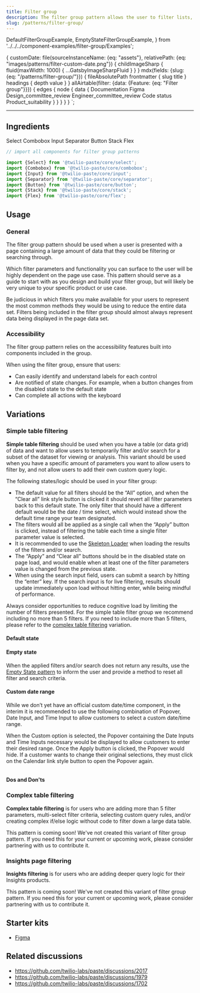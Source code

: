 ```yaml
---
title: Filter group
description: The filter group pattern allows the user to filter lists, tables, and any other collection of data.
slug: /patterns/filter-group/
---
```





  DefaultFilterGroupExample,
  EmptyStateFilterGroupExample,
} from '../../../component-examples/filter-group/Examples';

  {
    customDate: file(sourceInstanceName: {eq: "assets"}, relativePath: {eq: "images/patterns/filter-custom-date.png"}) {
      childImageSharp {
        fluid(maxWidth: 1000) {
          ...GatsbyImageSharpFluid
        }
      }
    }
    mdx(fields: {slug: {eq: "/patterns/filter-group/"}}) {
      fileAbsolutePath
      frontmatter {
        slug
        title
      }
      headings {
        depth
        value
      }
    }
    allAirtable(filter: {data: {Feature: {eq: "Filter group"}}}) {
      edges {
        node {
          data {
            Documentation
            Figma
            Design_committee_review
            Engineer_committee_review
            Code
            status
            Product_suitability
          }
        }
      }
    }
  }
`;

<content>

<NormalizePatternHeader
  description={props.pageContext.frontmatter.description}
  name={props.pageContext.frontmatter.title}
  data={props.data}
/>

</content>

---

<contentwrapper>

<PageAside data={props.data.mdx} />

<content>

## Ingredients

<Grid gutter="space30" marginBottom="space80">
  <Column>
    <Card>
      <Heading as="h3" variant="heading40" marginBottom="space0">
        <Anchor href="/components/select">Select</Anchor>
      </Heading>
    </Card>
  </Column>
  <Column>
    <Card>
      <Heading as="h3" variant="heading40" marginBottom="space0">
        <Anchor href="/components/combobox">Combobox</Anchor>
      </Heading>
    </Card>
  </Column>
  <Column>
    <Card>
      <Heading as="h3" variant="heading40" marginBottom="space0">
        <Anchor href="/components/input">Input</Anchor>
      </Heading>
    </Card>
  </Column>
</Grid>
<Grid gutter="space30" marginBottom="space80">
  <Column>
    <Card>
      <Heading as="h3" variant="heading40" marginBottom="space0">
        <Anchor href="/components/separator">Separator</Anchor>
      </Heading>
    </Card>
  </Column>
  <Column>
    <Card>
      <Heading as="h3" variant="heading40" marginBottom="space0">
        <Anchor href="/components/button">Button</Anchor>
      </Heading>
    </Card>
  </Column>
  <Column>
    <Card>
      <Heading as="h3" variant="heading40" marginBottom="space0">
        <Anchor href="/components/stack">Stack</Anchor>
      </Heading>
    </Card>
  </Column>
  <Column>
    <Card>
      <Heading as="h3" variant="heading40" marginBottom="space0">
        <Anchor href="/components/flex">Flex</Anchor>
      </Heading>
    </Card>
  </Column>
</Grid>

```jsx
// import all components for filter group patterns

import {Select} from '@twilio-paste/core/select';
import {Combobox} from '@twilio-paste/core/combobox';
import {Input} from '@twilio-paste/core/input';
import {Separator} from '@twilio-paste/core/separator';
import {Button} from '@twilio-paste/core/button';
import {Stack} from '@twilio-paste/core/stack';
import {Flex} from '@twilio-paste/core/flex';
```

## Usage

### General

The filter group pattern should be used when a user is presented with a page containing a large amount of data that they could be filtering or searching through.

Which filter parameters and functionality you can surface to the user will be highly dependent on the page use case. This pattern should serve as a guide to start with as you design and build your filter group, but will likely be very unique to your specific product or use case.

Be judicious in which filters you make available for your users to represent the most common methods they would be using to reduce the entire data set. Filters being included in the filter group should almost always represent data being displayed in the page data set.

<DefaultFilterGroupExample />

### Accessibility

The filter group pattern relies on the accessibility features built into components included in the group.

When using the filter group, ensure that users:

- Can easily identify and understand labels for each control
- Are notified of state changes. For example, when a button changes from the disabled state to the default state
- Can complete all actions with the keyboard

## Variations

### Simple table filtering

**Simple table filtering** should be used when you have a table (or data grid) of data and want to allow users
to temporarily filter and/or search for a subset of the dataset for viewing or analysis. This variant should be used when
you have a specific amount of parameters you want to allow users to filter by, and not allow users to add their own custom
query logic.

The following states/logic should be used in your filter group:

- The default value for all filters should be the “All” option, and when the “Clear all” link style button is clicked it should revert all filter parameters back to this default state. The only filter that should have a different default would be the date / time select, which would instead show the default time range your team designated.
- The filters would all be applied as a single call when the “Apply” button is clicked, instead of filtering the table each time a single filter parameter value is selected.
- It is recommended to use the [Skeleton Loader](/components/skeleton-loader) when loading the results of the filters and/or search.
- The “Apply” and “Clear all” buttons should be in the disabled state on page load, and would enable when at least one of the filter parameters value is changed from the previous state.
- When using the search input field, users can submit a search by hitting the “enter” key. If the search input is for live filtering, results should update immediately upon load without hitting enter, while being mindful of performance.

Always consider opportunities to reduce cognitive load by limiting the number of filters presented. For the simple table filter group we recommend including no more than 5 filters. If you need to include more than 5 filters, please refer to the [complex table filtering](#complex-table-filtering) variation.

#### Default state

<DefaultFilterGroupExample />

#### Empty state

When the applied filters and/or search does not return any results, use the [Empty State pattern](/patterns/empty-state) to inform the user and provide a method to reset all filter and search criteria.

<EmptyStateFilterGroupExample />

#### Custom date range

While we don’t yet have an official custom date/time component, in the interim it is recommended to use the following combination of Popover, Date Input, and Time Input to allow customers to select a custom date/time range.

When the Custom option is selected, the Popover containing the Date Inputs and Time Inputs necessary would be displayed to allow customers to enter their desired range. Once the Apply button is clicked, the Popover would hide. If a customer wants to change their original selections, they must click on the Calendar link style button to open the Popover again.

<Box marginBottom="space70">
  <Img fluid={props.data.customDate.childImageSharp.fluid} />
</Box>

#### Dos and Don'ts

<DoDont>
  <Do title="Do" body="Include up to 5 filters in the simple table filter group." />
  <Dont title="Don't" body="Don’t Include more than 5 filters in the simple table filter group." />
</DoDont>

<DoDont>
  <Do
    title="Do"
    body="The search input should utilize the placeholder copy to make it very obvious to users what they should enter into the field to search."
  />
  <Dont title="Don't" body="Don’t use vague placeholder copy in the search field." />
</DoDont>

<DoDont>
  <Do
    title="Do"
    body="The search input should be labeled directly using aria-label, so it’s accessible. By doing this, it’s not necessary to include a visible label."
  />
  <Dont title="Don't" body="Don’t add a visible label to the search input." />
</DoDont>

### Complex table filtering

**Complex table filtering** is for users who are adding more than 5 filter parameters, multi-select filter criteria,
selecting custom query rules, and/or creating complex if/else logic without code to filter down a large data table.

<Callout>
  <CalloutTitle>This pattern is coming soon!</CalloutTitle>
  <CalloutText>
    We've not created this variant of filter group pattern. If you need this for your current or upcoming work, please
    consider partnering with us to <Anchor href="/introduction/contributing/patterns/">contribute it</Anchor>.
  </CalloutText>
</Callout>

### Insights page filtering

**Insights filtering** is for users who are adding deeper query logic for their Insights products.

<Callout>
  <CalloutTitle>This pattern is coming soon!</CalloutTitle>
  <CalloutText>
    We've not created this variant of filter group pattern. If you need this for your current or upcoming work, please
    consider partnering with us to <Anchor href="/introduction/contributing/patterns/">contribute it</Anchor>.
  </CalloutText>
</Callout>

## Starter kits

- [Figma](https://www.figma.com/file/S4z0Kqjb9AYosnkRQldLte/?node-id=1391%3A47182)

## Related discussions

- https://github.com/twilio-labs/paste/discussions/2017
- https://github.com/twilio-labs/paste/discussions/1979
- https://github.com/twilio-labs/paste/discussions/1702

</content>

</contentwrapper>
